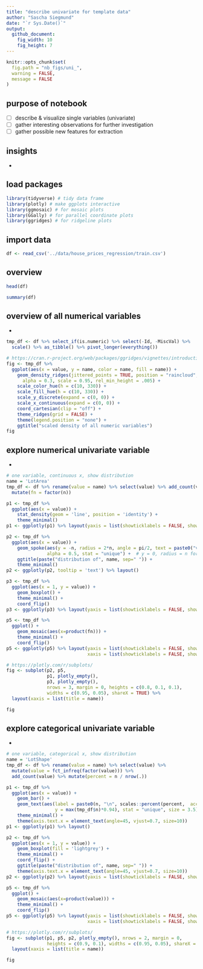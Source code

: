 ```yaml
---
title: "describe univariate for template data"
author: "Sascha Siegmund"
date: "`r Sys.Date()`"
output: 
  github_document:
    fig_width: 10
    fig_height: 7
---
```


```r
knitr::opts_chunk$set(
  fig.path = "nb_figs/uni_",
  warning = FALSE,
  message = FALSE
)
```



## purpose of notebook

  - [ ] describe & visualize single variables (univariate)
  - [ ] gather interesting observations for further investigation
  - [ ] gather possible new features for extraction
  
  
## insights 

  - 
  

## load packages

```r
library(tidyverse) # tidy data frame
library(plotly) # make ggplots interactive
library(ggmosaic) # for mosaic plots 
library(GGally) # for parallel coordinate plots
library(ggridges) # for ridgeline plots
```


## import data

```r
df <- read_csv('../data/house_prices_regression/train.csv')
```


## overview

```r
head(df)
```
```r
summary(df)
```


## overview of all numerical variables

- 

```r
tmp_df <- df %>% select_if(is.numeric) %>% select(-Id, -MiscVal) %>% 
  scale() %>% as_tibble() %>% pivot_longer(everything())

# https://cran.r-project.org/web/packages/ggridges/vignettes/introduction.html
fig <- tmp_df %>% 
  ggplot(aes(x = value, y = name, color = name, fill = name)) +
    geom_density_ridges(jittered_points = TRUE, position = "raincloud",
      alpha = 0.3, scale = 0.95, rel_min_height = .005) + 
    scale_color_hue(h = c(10, 330)) +
    scale_fill_hue(h = c(10, 330)) +
    scale_y_discrete(expand = c(0, 0)) +
    scale_x_continuous(expand = c(0, 0)) +
    coord_cartesian(clip = "off") +
    theme_ridges(grid = FALSE) +
    theme(legend.position = "none") +
    ggtitle("scaled density of all numeric variables") 
fig
```


## explore numerical univariate variable

- 

```r
# one variable, continuous x, show distribution
name = 'LotArea'
tmp_df <- df %>% rename(value = name) %>% select(value) %>% add_count(value) %>% 
  mutate(fn = factor(n))

p1 <- tmp_df %>%
  ggplot(aes(x = value)) +
    stat_density(geom = 'line', position = 'identity') +
    theme_minimal()  
p1 <- ggplotly(p1) %>% layout(yaxis = list(showticklabels = FALSE, showgrid = FALSE))

p2 <- tmp_df %>%
  ggplot(aes(x = value)) +
    geom_spoke(aes(y = -n, radius = 2*n, angle = pi/2, text = paste0("value: ", value, "\ncount: ", n)),
               alpha = 0.5, stat = "unique") +  # y = 0, radius = n for one-sided spoke plot
    ggtitle(paste("distribution of", name, sep=" ")) +
    theme_minimal() 
p2 <- ggplotly(p2, tooltip = 'text') %>% layout()

p3 <- tmp_df %>%
  ggplot(aes(x = 1, y = value)) +
    geom_boxplot() +
    theme_minimal() +
    coord_flip() 
p3 <- ggplotly(p3) %>% layout(yaxis = list(showticklabels = FALSE, showgrid = FALSE))

p5 <- tmp_df %>%
  ggplot() +
    geom_mosaic(aes(x=product(fn))) +
    theme_minimal() +
    coord_flip()
p5 <- ggplotly(p5) %>% layout(yaxis = list(showticklabels = FALSE, showgrid = FALSE, title = ''), 
                              xaxis = list(showticklabels = FALSE, showgrid = FALSE, title = ''))

# https://plotly.com/r/subplots/
fig <- subplot(p2, p5,
               p1, plotly_empty(),
               p3, plotly_empty(), 
               nrows = 3, margin = 0, heights = c(0.8, 0.1, 0.1), 
               widths = c(0.95, 0.05), shareX = TRUE) %>% 
  layout(xaxis = list(title = name))

fig
```


## explore categorical univariate variable

- 

```r
# one variable, categorical x, show distribution
name = 'LotShape'
tmp_df <- df %>% rename(value = name) %>% select(value) %>% 
  mutate(value = fct_infreq(factor(value))) %>% 
  add_count(value) %>% mutate(percent = n / nrow(.))

p1 <- tmp_df %>%
  ggplot(aes(x = value)) +
    geom_bar() +
    geom_text(aes(label = paste0(n, "\n", scales::percent(percent,  accuracy = 0.1)),
                  y = max(tmp_df$n)*0.94), stat = "unique", size = 3.5) +
    theme_minimal() +
    theme(axis.text.x = element_text(angle=45, vjust=0.7, size=10))
p1 <- ggplotly(p1) %>% layout()

p2 <- tmp_df %>%
  ggplot(aes(x = 1, y = value)) +
    geom_boxplot(fill = 'lightgrey') +
    theme_minimal() +
    coord_flip() +
    ggtitle(paste("distribution of", name, sep=" ")) +
    theme(axis.text.x = element_text(angle=45, vjust=0.7, size=10))
p2 <- ggplotly(p2) %>% layout(yaxis = list(showticklabels = FALSE, showgrid = FALSE))

p5 <- tmp_df %>%
  ggplot() +
    geom_mosaic(aes(x=product(value))) +
    theme_minimal() +
    coord_flip()
p5 <- ggplotly(p5) %>% layout(yaxis = list(showticklabels = FALSE, showgrid = FALSE, title = ''), 
                              xaxis = list(showticklabels = FALSE, showgrid = FALSE, title = ''))

# https://plotly.com/r/subplots/
fig <- subplot(p1, p5, p2, plotly_empty(), nrows = 2, margin = 0, 
               heights = c(0.9, 0.1), widths = c(0.95, 0.05), shareX = TRUE) %>% 
  layout(xaxis = list(title = name))

fig
```








